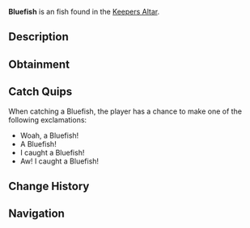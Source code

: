 {{FishInfobox
|image          = Bluefish.png
|rarity         = Unusual
|sea            = First Sea
|location       = [[Keepers Altar]]
|sublocation    = 
|sources        = Fishing Rod
|radar_location = 
|xp             = 75
|weather        = Clear
|time           = Day
|season         = Summer
|bait           = Flakes
|base_weight    = 0.9
|base_value     = 65
|weight_range   = 0.5
|base_chance    = 40
|base_resil     = 34
}}
'''Bluefish''' is an {{Rarity|Unusual}} fish found in the [[Keepers Altar]].

== Description ==
{{Description|Bluefish are found inside Keepers Altar. They can inhabit some of the powerful keepers power that is present in Keepers Altars water. They are only awake during the day, as the power of the Altar is too much for them to handle during the night.|Bestiary Entry}}

== Obtainment ==
{{Description|Swims quietly in Keepers Altar during the day.|Bestiary Hint}}
{{Fish Availability|
Keepers Altar
|top_rods      = 
Leviathan's Fang Rod\867366.56\195249.15;
Trident Rod\815779.97\184761.06;
Free Spirit Rod\765527.11\173379.59;
Krampus's Rod\742771.85\455891.06;
Magma Rod\687540.1\421991.47;
Plastic Rod\643609.21\395099.88;
Flimsy Rod\453740.98\537187.35;
Fast Rod\521835.23\431700.94;
Buddy Bond Rod\478106.02\353147.52;
Fischer's Rod\476382.89\394192.46;
Ethereal Prism Rod\640799.8\135443.79;
Astralhook Rod\640431.82\135128.33;
No-Life Rod\630804.66\138506.31;
Seraphic Rod\624054.58\134020.23;
Challenger's Rod\598776.36\130421.52;
Rod Of The Forgotten Fang\583984.76\125637.48;
Blazebringer Rod\553399.94\121378.99;
Rod Of The Depths\526249.87\113819.55;
Zeus Rod\521248.97\114327.22;
Verdant Shear Rod\516079.57\113773.38;
Rod Of The Exalted One\513389.58\109848.33;
Depthseeker Rod\474008.11\104673.7;
Training Rod\439815.07\174294.92;
Avalanche Rod\427295.54\94421.15;
Volcanic Rod\406169.29\89086.42;
Steady Rod\175659.72\32515.59
|recommended   = Trident Rod
}}

== Catch Quips ==
When catching a Bluefish, the player has a chance to make one of the following exclamations:
* Woah, a Bluefish!
* A Bluefish!
* I caught a Bluefish!
* Aw! I caught a Bluefish!

== Change History ==
{{Change History|{{subst:Current Version}}}}

== Navigation ==
{{Fish Navbox|Keepers Altar}}